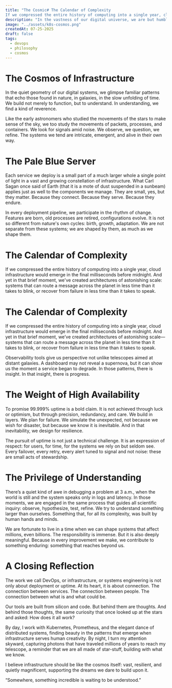 ```yaml
---
title: "The Cosmic# The Calendar of Complexity
If we compressed the entire history of computing into a single year, cloud infrastructure would emerge in the final milliseconds before midnight. And yet in that brief moment, we've created architectures of astonishing scale: systems that can route a message across the planet in less time than it takes to blink, or recover from failure in less time than it takes to speak.pective of DevOps"
description: "In the vastness of our digital universe, we are but humble architects of systems that mirror the elegant complexity of the cosmos itself."
image: "../assets/k8s-cosmos.png"
createdAt: 07-25-2025
draft: false
tags:
  - devops
  - philosophy
  - cosmos
---
```


# The Cosmos of Infrastructure
In the quiet geometry of our digital systems, we glimpse familiar patterns that echo those found in nature, in galaxies, in the slow unfolding of time. We build not merely to function, but to understand. In understanding, we find a kind of reverence.

Like the early astronomers who studied the movements of the stars to make sense of the sky, we too study the movements of packets, processes, and containers. We look for signals amid noise. We observe, we question, we refine. The systems we tend are intricate, emergent, and alive in their own way.

# The Pale Blue Server
Each service we deploy is a small part of a much larger whole a single point of light in a vast and growing constellation of infrastructure. What Carl Sagan once said of Earth (that it is a mote of dust suspended in a sunbeam) applies just as well to the components we manage. They are small, yes, but they matter. Because they connect. Because they serve. Because they endure.

In every deployment pipeline, we participate in the rhythm of change. Features are born, old processes are retired, configurations evolve. It is not so different from nature's own cycles: birth, growth, adaptation. We are not separate from these systems; we are shaped by them, as much as we shape them.

# The Calendar of Complexity
If we compressed the entire history of computing into a single year, cloud infrastructure would emerge in the final milliseconds before midnight. And yet in that brief moment, we've created architectures of astonishing scale: systems that can route a message across the planet in less time than it takes to blink, or recover from failure in less time than it takes to speak.

# The Calendar of Complexity
If we compressed the entire history of computing into a single year, cloud infrastructure would emerge in the final milliseconds before midnight. And yet in that brief moment, we’ve created architectures of astonishing scale—systems that can route a message across the planet in less time than it takes to blink, or recover from failure in less time than it takes to speak.

Observability tools give us perspective not unlike telescopes aimed at distant galaxies. A dashboard may not reveal a supernova, but it can show us the moment a service began to degrade. In those patterns, there is insight. In that insight, there is progress.

# The Weight of High Availability
To promise 99.999% uptime is a bold claim. It is not achieved through luck or optimism, but through precision, redundancy, and care. We build in layers. We plan for failure. We simulate the unexpected, not because we wish for disaster, but because we know it is inevitable. And in that inevitability, we design for resilience.

The pursuit of uptime is not just a technical challenge. It is an expression of respect: for users, for time, for the systems we rely on but seldom see. Every failover, every retry, every alert tuned to signal and not noise: these are small acts of stewardship.

# The Privilege of Understanding
There’s a quiet kind of awe in debugging a problem at 3 a.m., when the world is still and the system speaks only in logs and latency. In those moments, we are engaged in the same process that guides all scientific inquiry: observe, hypothesize, test, refine. We try to understand something larger than ourselves. Something that, for all its complexity, was built by human hands and minds.

We are fortunate to live in a time when we can shape systems that affect millions, even billions. The responsibility is immense. But it is also deeply meaningful. Because in every improvement we make, we contribute to something enduring: something that reaches beyond us.

# A Closing Reflection
The work we call DevOps, or infrastructure, or systems engineering is not only about deployment or uptime. At its heart, it is about connection. The connection between services. The connection between people. The connection between what is and what could be.

Our tools are built from silicon and code. But behind them are thoughts. And behind those thoughts, the same curiosity that once looked up at the stars and asked: How does it all work?

By day, I work with Kubernetes, Prometheus, and the elegant dance of distributed systems, finding beauty in the patterns that emerge when infrastructure serves human creativity. By night, I turn my attention skyward, capturing photons that have traveled millions of years to reach my telescope, a reminder that we are all made of star-stuff, building with what we know.

I believe infrastructure should be like the cosmos itself: vast, resilient, and quietly magnificent, supporting the dreams we dare to build upon it.

“Somewhere, something incredible is waiting to be understood.”